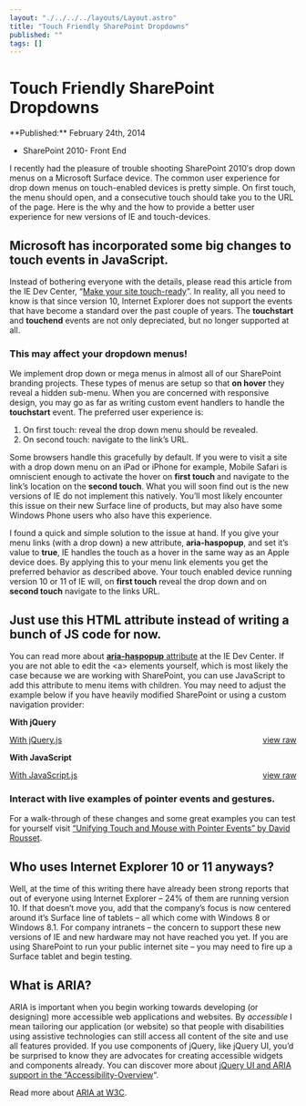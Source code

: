 ```yaml
---
layout: "./../../../layouts/Layout.astro"
title: "Touch Friendly SharePoint Dropdowns"
published: ""
tags: []
---
```


# Touch Friendly SharePoint Dropdowns

<time datetime="2014-02-25T00:00:00.000Z">
**Published:**
February 24th, 2014
</time>

- SharePoint 2010- Front End	

I recently had the pleasure of trouble shooting SharePoint 2010′s drop down menus on a Microsoft Surface device. The common user experience for drop down menus on touch-enabled devices is pretty simple. On first touch, the menu should open, and a consecutive touch should take you to the URL of the page. Here is the why and the how to provide a better user experience for new versions of IE and touch-devices.

## Microsoft has incorporated some big changes to touch events in JavaScript.

Instead of bothering everyone with the details, please read this article from the IE Dev Center, “<a href="http://msdn.microsoft.com/en-us/library/ie/jj583807(v=vs.85).aspx">Make your site touch-ready</a>”. In reality, all you need to know is that since version 10, Internet Explorer does not support the events that have become a standard over the past couple of years. The **touchstart** and **touchend** events are not only depreciated, but no longer supported at all.

### This may affect your dropdown menus!

We implement drop down or mega menus in almost all of our SharePoint branding projects. These types of menus are setup so that **on hover** they reveal a hidden sub-menu. When you are concerned with responsive design, you may go as far as writing custom event handlers to handle the **touchstart** event. The preferred user experience is:

1. On first touch: reveal the drop down menu should be revealed.
1. On second touch: navigate to the link’s URL.

Some browsers handle this gracefully by default. If you were to visit a site with a drop down menu on an iPad or iPhone for example, Mobile Safari is omniscient enough to activate the hover on **first touch** and navigate to the link’s location on the **second touch**. What you will soon find out is the new versions of IE do not implement this natively. You’ll most likely encounter this issue on their new Surface line of products, but may also have some Windows Phone users who also have this experience.

I found a quick and simple solution to the issue at hand. If you give your menu links (with a drop down) a new attribute, **aria-haspopup**, and set it’s value to **true**, IE handles the touch as a hover in the same way as an Apple device does. By applying this to your menu link elements you get the preferred behavior as described above. Your touch enabled device running version 10 or 11 of IE will, on **first touch** reveal the drop down and on **second touch** navigate to the links URL.

## Just use this HTML attribute instead of writing a bunch of JS code for now.

You can read more about <a href="http://msdn.microsoft.com/en-us/library/ie/jj152135(v=vs.85).aspx">**aria-haspopup** attribute</a> at the IE Dev Center. If you are not able to edit the &lt;a&gt; elements yourself, which is most likely the case because we are working with SharePoint, you can use JavaScript to add this attribute to menu items with children. You may need to adjust the example below if you have heavily modified SharePoint or using a custom navigation provider:

**With jQuery**

<a href="https://gist.github.com/markadrake/b150a839727d8372b45ddda026dbc4d2/raw/8445feee572be994402e8efe411d42ba8baffc46/With%20jQuery.js" style="float:right">view raw</a>
<a href="https://gist.github.com/markadrake/b150a839727d8372b45ddda026dbc4d2#file-with-jquery-js">With jQuery.js</a>

**With JavaScript**

<a href="https://gist.github.com/markadrake/b150a839727d8372b45ddda026dbc4d2/raw/8445feee572be994402e8efe411d42ba8baffc46/With%20JavaScript.js" style="float:right">view raw</a>
<a href="https://gist.github.com/markadrake/b150a839727d8372b45ddda026dbc4d2#file-with-javascript-js">With JavaScript.js</a>

### Interact with live examples of pointer events and gestures.

For a walk-through of these changes and some great examples you can test for yourself visit <a href="http://www.sitepoint.com/unifying-touch-and-mouse-with-pointer-events/">“Unifying Touch and Mouse with Pointer Events” by David Rousset</a>.

## Who uses Internet Explorer 10 or 11 anyways?

Well, at the time of this writing there have already been strong reports that out of everyone using Internet Explorer – 24% of them are running version 10. If that doesn’t move you, add that the company’s focus is now centered around it’s Surface line of tablets – all which come with Windows 8 or Windows 8.1. For company intranets – the concern to support these new versions of IE and new hardware may not have reached you yet. If you are using SharePoint to run your public internet site – you may need to fire up a Surface tablet and begin testing.

## What is ARIA?

ARIA is important when you begin working towards developing (or designing) more accessible web applications and websites. By *accessible* I mean tailoring our application (or website) so that people with disabilities using assistive technologies can still access all content of the site and use all features provided. If you use components of jQuery, like jQuery UI, you’d be surprised to know they are advocates for creating accessible widgets and components already. You can discover more about <a href="http://wiki.jqueryui.com/w/page/43766322/Accessibility-Overview">jQuery UI and ARIA support in the “Accessibility-Overview</a>“.

Read more about <a href="http://www.w3.org/WAI/PF/aria/">ARIA at W3C</a>.